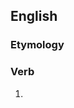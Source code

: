 ==English==

===Etymology===
{{suffix|befit|eth|lang=en}}

===Verb===
{{head|en|verb form}}

# {{en-archaic third-person singular of|befit}}